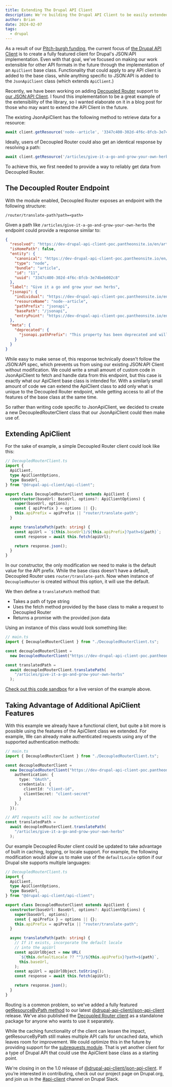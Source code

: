 ```yaml
---
title: Extending The Drupal API Client
description: We're building the Drupal API Client to be easily extended. This post demonstrates that extensibility by creating a client for the Decoupled Router module.
author: Brian
date: 2024-02-07
tags:
  - drupal
---
```



As a result of our [Pitch-burgh funding](https://www.drupal.org/innovation/pitchburgh-2023), the current focus of [the Drupal API Client](https://www.drupal.org/project/api_client) is to create a fully featured client for Drupal's JSON:API implementation. Even with that goal, we've focused on making our work extensible for other API formats in the future through the implementation of an `ApiClient` base class. Functionality that could apply to any API client is added to the base class, while anything specific to JSON:API is added to the `JsonApiClient` class (which extends `ApiClient`.)

Recently, we have been working on adding [Decoupled Router](https://www.drupal.org/project/decoupled_router) support to [our JSON:API Client](https://www.npmjs.com/package/@drupal-api-client/json-api-client). I found this implementation to be a great example of the extensibility of the library, so I wanted elaborate on it in a blog post for those who may want to extend the API Client in the future.

The existing JsonApiClient has the following method to retrieve data for a resource:

```ts
await client.getResource('node--article', '3347c400-302d-4f6c-8fcb-3e74beb002c8');
```

Ideally, users of Decoupled Router could also get an identical response by resolving a path:

```ts
await client.getResource('/articles/give-it-a-go-and-grow-your-own-herbs');
```

To achieve this, we first needed to provide a way to reliably get data from Decoupled Router.

## The Decoupled Router Endpoint

With the module enabled, Decoupled Router exposes an endpoint with the following structure:

`/router/translate-path?path=<path>`

Given a path like `/articles/give-it-a-go-and-grow-your-own-herbs` the endpoint could provide a response similar to:

```json
{
  "resolved": "https://dev-drupal-api-client-poc.pantheonsite.io/en/articles/give-it-a-go-and-grow-your-own-herbs",
  "isHomePath": false,
  "entity": {
    "canonical": "https://dev-drupal-api-client-poc.pantheonsite.io/en/articles/give-it-a-go-and-grow-your-own-herbs",
    "type": "node",
    "bundle": "article",
    "id": "11",
    "uuid": "3347c400-302d-4f6c-8fcb-3e74beb002c8"
  },
  "label": "Give it a go and grow your own herbs",
  "jsonapi": {
    "individual": "https://dev-drupal-api-client-poc.pantheonsite.io/en/jsonapi/node/article/3347c400-302d-4f6c-8fcb-3e74beb002c8",
    "resourceName": "node--article",
    "pathPrefix": "jsonapi",
    "basePath": "/jsonapi",
    "entryPoint": "https://dev-drupal-api-client-poc.pantheonsite.io/en/jsonapi"
  },
  "meta": {
    "deprecated": {
      "jsonapi.pathPrefix": "This property has been deprecated and will be removed in the next version of Decoupled Router. Use basePath instead."
    }
  }
}
```

While easy to make sense of, this response technically doesn't follow the JSON:API spec, which prevents us from using our existing JSON:API Client without modification. We could write a small amount of custom code in JsonApiClient to fetch and handle data from this endpoint, but this case is exactly what our ApiClient base class is intended for. With a similarly small amount of code we can extend the ApiClient class to add only what is unique to the Decoupled Router endpoint, while getting access to all of the features of the base class at the same time.

So rather than writing code specific to JsonApiClient, we decided to create a new DecoupledRouterClient class that our JsonApiClient could then make use of.

## Extending ApiClient

For the sake of example, a simple Decoupled Router client could look like this:

```ts
// DecoupledRouterClient.ts
import {
  ApiClient,
  type ApiClientOptions,
  type BaseUrl,
} from "@drupal-api-client/api-client";

export class DecoupledRouterClient extends ApiClient {
  constructor(baseUrl: BaseUrl, options?: ApiClientOptions) {
    super(baseUrl, options);
    const { apiPrefix } = options || {};
    this.apiPrefix = apiPrefix || "router/translate-path";
  }

  async translatePath(path: string) {
    const apiUrl = `${this.baseUrl}/${this.apiPrefix}?path=${path}`;
    const response = await this.fetch(apiUrl);

    return response.json();
  }
}
```

In our constructor, the only modification we need to make is the default value for the API prefix. While the base class doesn't have a default, Decoupled Router uses `router/translate-path`. Now when instance of `DecoupledRouter` is created without this option, it will use the default.

We then define a `translatePath` method that:
* Takes a path of type string
* Uses the fetch method provided by the base class to make a request to Decoupled Router
* Returns a promise with the provided json data

Using an instance of this class would look something like:

```ts
// main.ts
import { DecoupledRouterClient } from "./DecoupledRouterClient.ts";

const decoupledRouterClient = 
  new DecoupledRouterClient("https://dev-drupal-api-client-poc.pantheonsite.io");

const translatedPath =
  await decoupledRouterClient.translatePath(
    "/articles/give-it-a-go-and-grow-your-own-herbs"
  );
```

<RadCallout>[Check out this code sandbox](https://codesandbox.io/p/devbox/extending-drupal-api-client-32wt3c) for a live version of the example above.</RadCallout>

## Taking Advantage of Additional ApiClient Features

With this example we already have a functional client, but quite a bit more is possible using the features of the ApiClient class we extended. For example, We can already make authenticated requests using any of the supported authentication methods:

```ts
// main.ts
import { DecoupledRouterClient } from "./DecoupledRouterClient.ts";

const decoupledRouterClient = 
  new DecoupledRouterClient("https://dev-drupal-api-client-poc.pantheonsite.io", {
    authentication: {
      type: "OAuth",
      credentials: {
        clientId: "client-id",
        clientSecret: "client-secret"
      }
    },
  });

// API requests will now be authenticated
const translatedPath =
  await decoupledRouterClient.translatePath(
    "/articles/give-it-a-go-and-grow-your-own-herbs"
  );
```

Our example Decoupled Router client could be updated to take advantage of built in caching, logging, or locale support. For example, the following modification would allow us to make use of the `defaultLocale` option if our Drupal site supports multiple languages:

```ts
// DecoupledRouterClient.ts
import {
  ApiClient,
  type ApiClientOptions,
  type BaseUrl,
} from "@drupal-api-client/api-client";

export class DecoupledRouterClient extends ApiClient {
  constructor(baseUrl: BaseUrl, options?: ApiClientOptions) {
    super(baseUrl, options);
    const { apiPrefix } = options || {};
    this.apiPrefix = apiPrefix || "router/translate-path";
  }

  async translatePath(path: string) {
    // If it exists, incorporate the default locale
    // into the apiUrl
    const apiUrlObject = new URL(
      `${this.defaultLocale ?? ""}/${this.apiPrefix}?path=${path}`,
      this.baseUrl,
    );
    const apiUrl = apiUrlObject.toString();
    const response = await this.fetch(apiUrl);

    return response.json();
  }
}
```

Routing is a common problem, so we've added a fully featured [getResourceByPath method](https://project.pages.drupalcode.org/api_client/classes/_drupal_api_client_json_api_client.JsonApiClient.html#getResourceByPath) to our latest [@drupal-api-client/json-api-client](https://www.npmjs.com/package/@drupal-api-client/json-api-client) release. We've also published the [Decoupled Router client](https://www.npmjs.com/package/@drupal-api-client/decoupled-router-client) as a standalone package for anyone who wants to use it separately.

While the caching functionality of the client can lessen the impact, getResourceByPath still makes multiple API calls for uncached data, which leaves room for improvement. We could optimize this in the future by providing support for the [subrequests module](https://www.drupal.org/project/subrequests). That is yet another client for a type of Drupal API that could use the ApiClient base class as a starting point.

We're closing in on the 1.0 release of [@drupal-api-client/json-api-client](https://www.npmjs.com/package/@drupal-api-client/json-api-client). If you’re interested in contributing, check out our project page on Drupal.org, and join us in the [#api-client](https://www.drupal.org/community/contributor-guide/reference-information/talk/tools/slack) channel on Drupal Slack.
